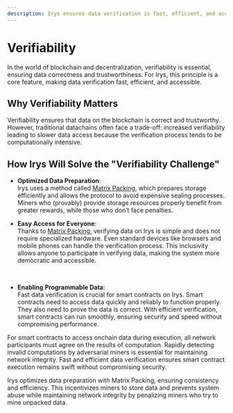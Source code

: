 ```yaml
---
description: Irys ensures data verification is fast, efficient, and accessible. Optimized data preparation with Matrix Packing allows verification on standard devices, maintaining network integrity.
---
```



# Verifiability

In the world of blockchain and decentralization, verifiability is essential, ensuring data correctness and trustworthiness. For Irys, this principle is a core feature, making data verification fast, efficient, and accessible.

<div className="w-full mt-5 flex justify-center items-center bg-[#222222] rounded-xl">
	<div className="w-full md:w-1/2">
		<SimpleRiveViewer
			src="/protocol-animations/verifiability.riv"
			width={1920}
			height={1080}
			stateMachine="Verifiability"
		/>
	</div>
</div>

## Why Verifiability Matters

Verifiability ensures that data on the blockchain is correct and trustworthy. However, traditional datachains often face a trade-off: increased verifiability leading to slower data access because the verification process tends to be computationally intensive.

## How Irys Will Solve the "Verifiability Challenge"

- **Optimized Data Preparation**:<br/>
  Irys uses a method called [Matrix Packing](/learn/mining-on-irys/matrix-packing), which prepares storage efficiently and allows the protocol to avoid expensive sealing processes. Miners who (provably) provide storage resources properly benefit from greater rewards, while those who don’t face penalties.
  <br />
- **Easy Access for Everyone**:<br/>
  Thanks to [Matrix Packing](/learn/mining-on-irys/matrix-packing), verifying data on Irys is simple and does not require specialized hardware. Even standard devices like browsers and mobile phones can handle the verification process. This inclusivity allows anyone to participate in verifying data, making the system more democratic and accessible.

  <br />

- **Enabling Programmable Data**:<br/>
  Fast data verification is crucial for smart contracts on Irys. Smart contracts need to access data quickly and reliably to function properly. They also need to prove the data is correct. With efficient verification, smart contracts can run smoothly, ensuring security and speed without compromising performance.

For smart contracts to access onchain data during execution, all network participants must agree on the results of computation. Rapidly detecting invalid computations by adversarial miners is essential for maintaining network integrity. Fast and efficient data verification ensures smart contract execution remains swift without compromising security.

Irys optimizes data preparation with Matrix Packing, ensuring consistency and efficiency. This incentivizes miners to store data and prevents system abuse while maintaining network integrity by penalizing miners who try to mine unpacked data.
